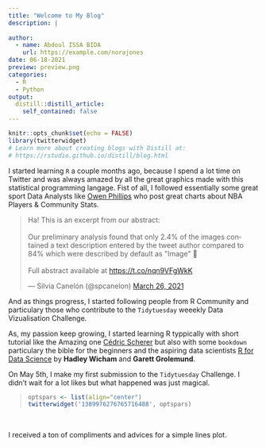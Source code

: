 ```yaml
---
title: "Welcome to My Blog"
description: |
 
author:
  - name: Abdoul ISSA BIDA 
    url: https://example.com/norajones
date: 06-18-2021
preview: preview.png
categories: 
  - R 
  - Python
output:
  distill::distill_article:
    self_contained: false
---
```


```r
knitr::opts_chunk$set(echo = FALSE)
library(twitterwidget)
# Learn more about creating blogs with Distill at:
# https://rstudio.github.io/distill/blog.html

```

I  started learning `R` a couple months ago, because I spend a lot time on Twitter and was always amazed by  all the great graphics  made with this statistical programming langage. 
Fist of all, I followed essentially some great sport Data Analysts like [Owen Phillips](https://twitter.com/owenlhjphillips) who post great charts about NBA Players & Community Stats. 

<blockquote class="twitter-tweet"><p lang="en" dir="ltr">Ha! This is an excerpt from our abstract: <br><br>Our preliminary analysis found that only 2.4% of the images contained a text description entered by the tweet author compared to 84% which were described by default as &quot;Image&quot; 😬<br><br>Full abstract available at <a href="https://t.co/nqn9VFgWkK">https://t.co/nqn9VFgWkK</a></p>&mdash; Silvia Canelón (@spcanelon) <a href="https://twitter.com/spcanelon/status/1375238625437351939?ref_src=twsrc%5Etfw">March 26, 2021</a></blockquote> <script async src="https://platform.twitter.com/widgets.js" charset="utf-8"></script>

And as things progress, I started following people from R Community and particulary those who contribute to the `Tidytuesday` weeekly Data Vizualisation Challenge. 

As, my passion keep growing, I started learning R typpically with short tutorial like the Amazing one [Cédric Scherer](https://www.cedricscherer.com/2019/08/05/a-ggplot2-tutorial-for-beautiful-plotting-in-r/?s=09) but also with some `bookdown` particulary the bible  for the beginners and the aspiring data scientists [R for Data Science](https://r4ds.had.co.nz/introduction.html) by **Hadley Wicham** and **Garett Grolemund**.


On May 5th, I make my first submission to the `Tidytuesday` Challenge. I didn't wait for a lot likes but what happened was just magical. 

<blockquote>
```r
optspars <- list(align="center")
twitterwidget('1389976276765716488', optspars)
```
</blockquote>
<br>

I received a ton of compliments  and advices for a  simple lines plot.